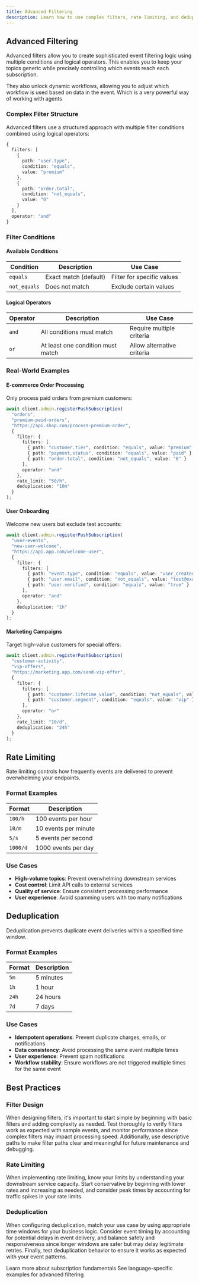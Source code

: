 ```yaml
---
title: Advanced Filtering
description: Learn how to use complex filters, rate limiting, and deduplication
---
```


## Advanced Filtering

Advanced filters allow you to create sophisticated event filtering logic using multiple conditions and logical operators. This enables you to keep your topics generic while precisely controlling which events reach each subscription.

They also unlock dynamic workflows, allowing you to adjust which workflow is used based on data in the event. Which is a very powerful way of working with agents

### Complex Filter Structure

Advanced filters use a structured approach with multiple filter conditions combined using logical operators:

```typescript
{
  filters: [
    {
      path: "user.type",
      condition: "equals",
      value: "premium"
    },
    {
      path: "order.total",
      condition: "not_equals",
      value: "0"
    }
  ],
  operator: "and"
}
```

### Filter Conditions

#### Available Conditions

| Condition | Description | Use Case |
|-----------|-------------|----------|
| `equals` | Exact match (default) | Filter for specific values |
| `not_equals` | Does not match | Exclude certain values |

#### Logical Operators

| Operator | Description | Use Case |
|----------|-------------|----------|
| `and` | All conditions must match | Require multiple criteria |
| `or` | At least one condition must match | Allow alternative criteria |

### Real-World Examples

#### E-commerce Order Processing

Only process paid orders from premium customers:

```typescript
await client.admin.registerPushSubscription(
  "orders",
  "premium-paid-orders",
  "https://api.shop.com/process-premium-order",
  {
    filter: {
      filters: [
        { path: "customer.tier", condition: "equals", value: "premium" },
        { path: "payment.status", condition: "equals", value: "paid" },
        { path: "order.total", condition: "not_equals", value: "0" }
      ],
      operator: "and"
    },
    rate_limit: "50/h",
    deduplication: "10m"
  }
);
```

#### User Onboarding

Welcome new users but exclude test accounts:

```typescript
await client.admin.registerPushSubscription(
  "user-events",
  "new-user-welcome",
  "https://api.app.com/welcome-user",
  {
    filter: {
      filters: [
        { path: "event.type", condition: "equals", value: "user_created" },
        { path: "user.email", condition: "not_equals", value: "test@example.com" },
        { path: "user.verified", condition: "equals", value: "true" }
      ],
      operator: "and"
    },
    deduplication: "1h"
  }
);
```

#### Marketing Campaigns

Target high-value customers for special offers:

```typescript
await client.admin.registerPushSubscription(
  "customer-activity",
  "vip-offers",
  "https://marketing.app.com/send-vip-offer",
  {
    filter: {
      filters: [
        { path: "customer.lifetime_value", condition: "not_equals", value: "0" },
        { path: "customer.segment", condition: "equals", value: "vip" }
      ],
      operator: "or"
    },
    rate_limit: "10/d",
    deduplication: "24h"
  }
);
```

## Rate Limiting

Rate limiting controls how frequently events are delivered to prevent overwhelming your endpoints.

### Format Examples

| Format | Description |
|--------|-------------|
| `100/h` | 100 events per hour |
| `10/m` | 10 events per minute |
| `5/s` | 5 events per second |
| `1000/d` | 1000 events per day |

### Use Cases

- **High-volume topics**: Prevent overwhelming downstream services
- **Cost control**: Limit API calls to external services
- **Quality of service**: Ensure consistent processing performance
- **User experience**: Avoid spamming users with too many notifications

## Deduplication

Deduplication prevents duplicate event deliveries within a specified time window.

### Format Examples

| Format | Description |
|--------|-------------|
| `5m` | 5 minutes |
| `1h` | 1 hour |
| `24h` | 24 hours |
| `7d` | 7 days |

### Use Cases

- **Idempotent operations**: Prevent duplicate charges, emails, or notifications
- **Data consistency**: Avoid processing the same event multiple times
- **User experience**: Prevent spam notifications
- **Workflow stability**: Ensure workflows are not triggered multiple times for the same event


## Best Practices

### Filter Design

When designing filters, it's important to start simple by beginning with basic filters and adding complexity as needed. Test thoroughly to verify filters work as expected with sample events, and monitor performance since complex filters may impact processing speed. Additionally, use descriptive paths to make filter paths clear and meaningful for future maintenance and debugging.

### Rate Limiting

When implementing rate limiting, know your limits by understanding your downstream service capacity. Start conservative by beginning with lower rates and increasing as needed, and consider peak times by accounting for traffic spikes in your rate limits.

### Deduplication

When configuring deduplication, match your use case by using appropriate time windows for your business logic. Consider event timing by accounting for potential delays in event delivery, and balance safety and responsiveness since longer windows are safer but may delay legitimate retries. Finally, test deduplication behavior to ensure it works as expected with your event patterns.


<CardGroup cols={2}>
  <Card
    title="View subscription concepts"
    icon="layer-group"
    href="/concepts/subscriptions"
  >
    Learn more about subscription fundamentals
  </Card>
  <Card
    title="Check out our SDKs"
    icon="code"
    href="/sdks/introduction"
  >
    See language-specific examples for advanced filtering
  </Card>
</CardGroup>
